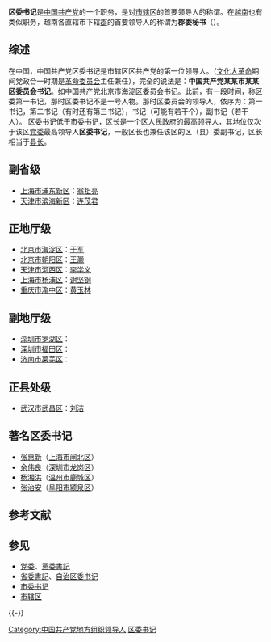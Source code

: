 {{Otheruses|自治区党委书记|subject=[[市辖区|市辖区]]的[[党委书记|党委书记]]|other=位于[[少数民族|少数民族]][[自治区|自治区]]的党委书记}}
{{中国共产党项目}}
{{中华人民共和国政治}}
{{越南政治}}

'''区委书记'''是[[中国共产党|中国共产党]]的一个职务，是对[[市辖区|市辖区]]的首要领导人的称谓。在[[越南|越南]]也有类似职务，越南各直辖市下辖[[郡_(越南)|郡]]的首要领导人的称谓为'''郡委秘书'''（{{lang-vi|Bí thư Quận ủy}}）。

==综述==
在中国，中国共产党区委书记是市辖区区共产党的第一位领导人。（[[文化大革命|文化大革命]]期间党政合一时期是[[革命委员会|革命委员会]]主任兼任），完全的说法是：'''中国共产党某某市某某区委员会书记'''。如中国共产党北京市海淀区委员会书记。此前，有一段时间，称区委第一书记，那时区委书记不是一号人物。那时区委员会的领导人，依序为：第一书记，第二书记（有时还有第三书记），书记（可能有若干个），副书记（若干人）。
区委书记低于[[市委书记|市委书记]]，区长是一个区[[人民政府|人民政府]]的最高领导人，其地位仅次于该区[[党委|党委]]最高领导人'''区委书记'''，一般区长也兼任该区的区（县）委副书记，区长相当于[[县长|县长]]。

==副省级==
* [[上海市|上海市]][[浦东新区|浦东新区]]：[[翁祖亮|翁祖亮]]
* [[天津市|天津市]][[滨海新区|滨海新区]]：[[连茂君|连茂君]]

==正地厅级==
* [[北京市|北京市]][[海淀区|海淀区]]：[[于军|于军]]
* [[北京市|北京市]][[朝阳区|朝阳区]]：[[王灏|王灏]]
* [[天津市|天津市]][[河西区_(天津市)|河西区]]：[[李学义|李学义]]
* [[上海市|上海市]][[杨浦区|杨浦区]]：[[谢坚钢|谢坚钢]]
* [[重庆市|重庆市]][[渝中区|渝中区]]：[[黄玉林|黄玉林]]

==副地厅级==
* [[深圳市|深圳市]][[罗湖区|罗湖区]]：
* [[深圳市|深圳市]][[福田区|福田区]]：
* [[济南市|济南市]][[莱芜区|莱芜区]]：
==正县处级==
* [[武汉市|武汉市]][[武昌区|武昌区]]：[[刘洁|刘洁]]

==著名区委书记==
*[[张惠新|张惠新]]（[[上海市|上海市]][[闸北区|闸北区]]）
*[[余伟良|余伟良]]（[[深圳市|深圳市]][[龙岗区|龙岗区]]）
*[[杨湘洪|杨湘洪]]（[[温州市|温州市]][[鹿城区|鹿城区]]）
*[[张治安|张治安]]（[[阜阳市|阜阳市]][[颍泉区|颍泉区]]）

== 参考文献 ==
{{Reflist}}

== 参见 ==
{{Portal box|中国共产党|中华人民共和国|政治|人物}}
{{中华人民共和国政治}}
* [[党委|党委]]、[[黨委書記|黨委書記]]
* [[省委書記|省委書記]]、[[自治区委书记|自治区委书记]]
* [[市委书记|市委书记]]
* [[市辖区|市辖区]]

{{-}}
{{中国共产党的有关信息|地方}}
{{PRChina-stub}}
[[Category:中国共产党地方组织领导人|Category:中国共产党地方组织领导人]]
[[Category:区委书记|]]
